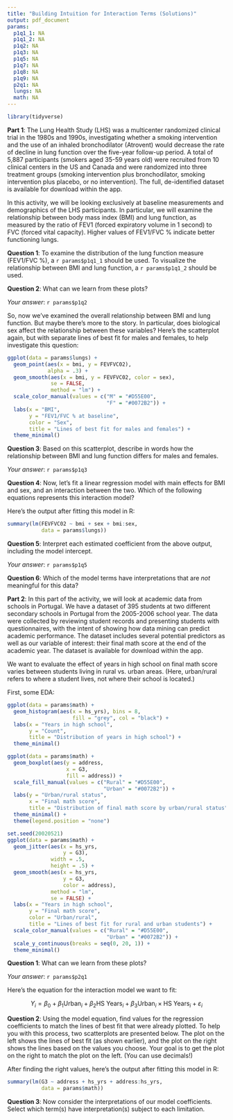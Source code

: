 ```yaml
---
title: "Building Intuition for Interaction Terms (Solutions)"
output: pdf_document
params:
  p1q1_1: NA
  p1q1_2: NA
  p1q2: NA
  p1q3: NA
  p1q5: NA
  p1q7: NA
  p1q8: NA
  p1q9: NA
  p2q1: NA
  lungs: NA
  math: NA
---
```


```r
library(tidyverse)
```

**Part 1**: The Lung Health Study (LHS) was a multicenter randomized clinical trial in the 1980s and 1990s, investigating whether a smoking intervention and the use of an inhaled bronchodilator (Atrovent) would decrease the rate of decline in lung function over the five-year follow-up period. A total of 5,887 participants (smokers aged 35-59 years old) were recruited from 10 clinical centers in the US and Canada and were randomized into three treatment groups (smoking intervention plus bronchodilator, smoking intervention plus placebo, or no intervention). The full, de-identified dataset is available for download within the app.

In this activity, we will be looking exclusively at baseline measurements and demographics of the LHS participants. In particular, we will examine the relationship between body mass index (BMI) and lung function, as measured by the ratio of FEV1 (forced expiratory volume in 1 second) to FVC (forced vital capacity). Higher values of FEV1/FVC % indicate better functioning lungs.

\vspace{.5in}

**Question 1**: To examine the distribution of the lung function measure (FEV1/FVC %), a `r params$p1q1_1` should be used. To visualize the relationship between BMI and lung function, a `r params$p1q1_2` should be used.

**Question 2**: What can we learn from these plots?

*Your answer*: `r params$p1q2`

So, now we've examined the overall relationship between BMI and lung function. But maybe there's more to the story. In particular, does biological sex affect the relationship between these variables? Here's the scatterplot again, but with separate lines of best fit for males and females, to help investigate this question:

```r
ggplot(data = params$lungs) +
  geom_point(aes(x = bmi, y = FEVFVC02),
             alpha = .3) +
  geom_smooth(aes(x = bmi, y = FEVFVC02, color = sex),
              se = FALSE,
              method = "lm") +
  scale_color_manual(values = c("M" = "#D55E00",
                                "F" = "#0072B2")) +
  labs(x = "BMI",
       y = "FEV1/FVC % at baseline",
       color = "Sex",
       title = "Lines of best fit for males and females") +
  theme_minimal()
```

**Question 3**: Based on this scatterplot, describe in words how the relationship between BMI and lung function differs for males and females.

*Your answer*: `r params$p1q3`

**Question 4**: Now, let's fit a linear regression model with main effects for BMI and sex, and an interaction between the two. Which of the following equations represents this interaction model?

Here's the output after fitting this model in R:

```r
summary(lm(FEVFVC02 ~ bmi + sex + bmi:sex,
           data = params$lungs))
```

**Question 5**: Interpret each estimated coefficient from the above output, including the model intercept.

*Your answer*: `r params$p1q5`

**Question 6**: Which of the model terms have interpretations that are *not* meaningful for this data?

\newpage

**Part 2**: In this part of the activity, we will look at academic data from schools in Portugal. We have a dataset of 395 students at two different secondary schools in Portugal from the 2005-2006 school year. The data were collected by reviewing student records and presenting students with questionnaires, with the intent of showing how data mining can predict academic performance. The dataset includes several potential predictors as well as our variable of interest: their final math score at the end of the academic year. The dataset is available for download within the app.

We want to evaluate the effect of years in high school on final math score varies between students living in rural vs. urban areas. (Here, urban/rural refers to where a student lives, not where their school is located.)

First, some EDA:

```r
ggplot(data = params$math) +
  geom_histogram(aes(x = hs_yrs), bins = 8,
                     fill = "grey", col = "black") +
  labs(x = "Years in high school",
       y = "Count",
       title = "Distribution of years in high school") +
  theme_minimal()

ggplot(data = params$math) +
  geom_boxplot(aes(y = address,
                   x = G3,
                   fill = address)) +
  scale_fill_manual(values = c("Rural" = "#D55E00",
                               "Urban" = "#0072B2")) +
  labs(y = "Urban/rural status",
       x = "Final math score",
       title = "Distribution of final math score by urban/rural status") +
  theme_minimal() +
  theme(legend.position = "none")

set.seed(20020521)
ggplot(data = params$math) +
  geom_jitter(aes(x = hs_yrs,
                  y = G3),
              width = .5,
              height = .5) +
  geom_smooth(aes(x = hs_yrs,
                  y = G3,
                  color = address),
              method = "lm",
              se = FALSE) +
  labs(x = "Years in high school",
       y = "Final math score",
       color = "Urban/rural",
       title = "Lines of best fit for rural and urban students") +
  scale_color_manual(values = c("Rural" = "#D55E00",
                                "Urban" = "#0072B2")) +
  scale_y_continuous(breaks = seq(0, 20, 1)) +
  theme_minimal()
```

\vspace{.5in}

**Question 1**: What can we learn from these plots?

*Your answer*: `r params$p2q1`

Here's the equation for the interaction model we want to fit:

$$Y_i = \beta_0 + \beta_1 \text{Urban}_i + \beta_2 \text{HS Years}_i + \beta_3 \text{Urban}_i \times \text{HS Years}_i + \varepsilon_i$$

**Question 2**: Using the model equation, find values for the regression coefficients to match the lines of best fit that were already plotted. To help you with this process, two scatterplots are presented below. The plot on the left shows the lines of best fit (as shown earlier), and the plot on the right shows the lines based on the values you choose. Your goal is to get the plot on the right to match the plot on the left. (You can use decimals!)

After finding the right values, here's the output after fitting this model in R:

```r
summary(lm(G3 ~ address + hs_yrs + address:hs_yrs,
           data = params$math))
```

**Question 3**: Now consider the interpretations of our model coefficients. Select which term(s) have interpretation(s) subject to each limitation.

